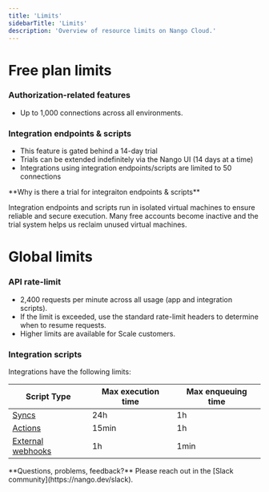 ```yaml
---
title: 'Limits'
sidebarTitle: 'Limits'
description: 'Overview of resource limits on Nango Cloud.'
---
```


# Free plan limits

### Authorization-related features

- Up to 1,000 connections across all environments.

### Integration endpoints & scripts

- This feature is gated behind a 14-day trial
- Trials can be extended indefinitely via the Nango UI (14 days at a time) 
- Integrations using integration endpoints/scripts are limited to 50 connections

<Note>
**Why is there a trial for integraiton endpoints & scripts**

Integration endpoints and scripts run in isolated virtual machines to ensure reliable and secure execution. Many free accounts become inactive and the trial system helps us reclaim unused virtual machines.
</Note>

# Global limits

### API rate-limit

- 2,400 requests per minute across all usage (app and integration scripts).
- If the limit is exceeded, use the standard rate-limit headers to determine when to resume requests.
- Higher limits are available for Scale customers.

### Integration scripts

Integrations have the following limits: 

| Script Type | Max execution time | Max enqueuing time |
| - | - | - |
| [Syncs](/guides/syncs/overview) | 24h | 1h |
| [Actions](/guides/actions/overview) | 15min | 1h |
| [External webhooks](/guides/webhooks/webhooks-from-apis#handle-external-webhooks-in-syncs) | 1h | 1min |

<Tip>
**Questions, problems, feedback?** Please reach out in the [Slack community](https://nango.dev/slack).
</Tip>